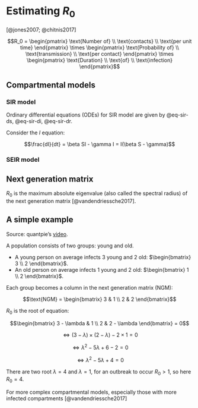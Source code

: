 # Estimating $R_0$

[@jones2007; @chitnis2017]

$$R_0 = \begin{pmatrix} \text{Number of} \\ \text{contacts} \\ \text{per unit time} \end{pmatrix} \times \begin{pmatrix} \text{Probability of} \\ \text{transmission} \\ \text{per contact} \end{pmatrix} \times \begin{pmatrix} \text{Duration} \\ \text{of} \\ \text{infection} \end{pmatrix}$$

## Compartmental models

### SIR model

Ordinary differential equations (ODEs) for SIR model are given by @eq-sir-ds, @eq-sir-di, @eq-sir-dr.

Consider the $I$ equation:

$$\frac{dI}{dt} = \beta SI - \gamma I = I(\beta S - \gamma)$$

### SEIR model

## Next generation matrix

$R_0$ is the maximum absolute eigenvalue (also called the spectral radius) of the next generation matrix [@vandendriessche2017].

::: {.callout-note collapse="true"}
## A simple example

Source: quantpie's [video](https://www.youtube.com/watch?v=xJ5mizenTII).

A population consists of two groups: young and old.

-   A young person on average infects 3 young and 2 old: $\begin{bmatrix} 3 \\ 2 \end{bmatrix}$.
-   An old person on average infects 1 young and 2 old: $\begin{bmatrix} 1 \\ 2 \end{bmatrix}$.

Each group becomes a column in the next generation matrix (NGM):

$$\text{NGM} = \begin{bmatrix} 3 & 1 \\ 2 & 2 \end{bmatrix}$$

$R_0$ is the root of equation:

$$\begin{bmatrix} 3 - \lambda & 1 \\ 2 & 2 - \lambda \end{bmatrix} = 0$$

$$\Leftrightarrow (3 - \lambda) \times (2 - \lambda) - 2 \times 1 = 0$$

$$\Leftrightarrow \lambda^2 - 5 \lambda + 6 - 2 = 0$$

$$\Leftrightarrow \lambda^2 - 5 \lambda + 4 = 0$$

There are two root $\lambda = 4$ and $\lambda = 1$, for an outbreak to occur $R_0 > 1$, so here $R_0 = 4$.
:::

For more complex compartmental models, especially those with more infected compartments [@vandendriessche2017]
